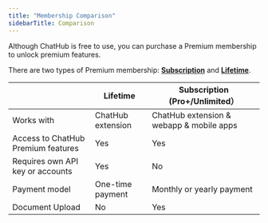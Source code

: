 ```yaml
---
title: "Membership Comparison"
sidebarTitle: Comparison
---
```


Although ChatHub is free to use, you can purchase a Premium membership to unlock premium features.

There are two types of Premium membership: [**Subscription**](https://doc.chathub.gg/membership/subscription) and [**Lifetime**](https://doc.chathub.gg/membership/lifetime).

|                                    | Lifetime          | Subscription (Pro+/Unlimited）            |
| ---------------------------------- | ----------------- | ---------------------------------------- |
| Works with                         | ChatHub extension | ChatHub extension & webapp & mobile apps |
| Access to ChatHub Premium features | Yes               | Yes                                      |
| Requires own API key or accounts   | Yes               | No                                       |
| Payment model                      | One-time payment  | Monthly or yearly payment                |
| Document Upload                    | No                | Yes                                      |
